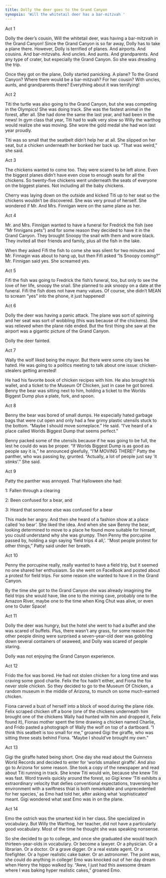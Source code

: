 ```yaml
---
title: Dolly the deer goes to the Grand Canyon
synopsis: 'Will the whitetail deer has a bar-mitzvah '
---
```


Act 1

Dolly the deer’s cousin, Will the whitetail deer, was having a bar-mitzvah in the Grand Canyon! Since the Grand Canyon is so far away, Dolly has to take a plane there. However, Dolly is terrified of planes. And airports. And cousins. And bar-mitzvahs. And uncles. And aunts. And grandparents. And any type of crater, but especially the Grand Canyon. So she was dreading the trip.

Once they got on the plane, Dolly started panicking. A plane? To the Grand Canyon? Where there would be a bar-mitzvah? For her cousin? With uncles, aunts, and grandparents there? Everything about it was terrifying!

Act 2

Titi the turtle was also going to the Grand Canyon, but she was competing in the Olympics! She was doing track. She was the fastest animal in the forest, after all. She had done the same the last year, and had been in the news! In gym class that year, Titi had to walk very slow so Willy the warthog would realize she was moving. She wore the gold medal she had won last year proudly.

Titi was so small that the seatbelt didn’t help her at all. She slipped on her seat, but a chicken underneath her bonked her back up. “That was weird,” she said.

Act 3

The chickens wanted to come too. They were scared to be left alone. Even the biggest planes didn’t have even close to enough seats for all the chickens. So twenty-five chickens went underneath the seats of everyone on the biggest planes. Not including all the baby chickens.

Cherry was laying down on the outside and kicked Titi up to her seat so the chickens wouldn’t be discovered. She was very proud of herself. She wondered if Mr. And Mrs. Finnigan were on the same plane as her.

Act 4

Mr. and Mrs. Finnigan wanted to have a funeral for Fredrick the fish (see “Mr finnigans pets”) and for some reason they decided to have it in the Grand Canyon. They brought Snoopy the snail with them and wore black. They invited all their friends and family, plus all the fish in the lake.

When they asked Fifi the fish to come she was silent for two minutes and Mr. Finnagin was about to hang up, but then Fifi asked “Is Snoopy coming?” Mr. Finnigan said yes. She screamed yes.

Act 5

Fifi the fish was going to Fredrick the fish’s funeral, too, but only to see the love of her life, snoopy the snail. She planned to ask snoopy on a date at the funeral. Fifi the fish does not have many values. Of course, she didn’t MEAN to scream “yes” into the phone, it just happened!

Act 6

Dolly the deer was having a panic attack. The plane was sort of spinning and her seat was sort of wobbling (this was because of the chickens). She was relieved when the plane ride ended. But the first thing she saw at the airport was a gigantic picture of the Grand Canyon.

Dolly the deer fainted.

Act 7

Wally the wolf liked being the mayor. But there were some city laws he hated. He was going to a politics meeting to talk about one issue: chicken-stealers getting arrested!

He had his favorite book of chicken recipes with him. He also brought his wallet, and a ticket to the Museum Of Chicken, just in case he got bored. Benny the bear was sitting next to him, holding a ticket to the Worlds Biggest Dump plus a plate, fork, and spoon.

Act 8

Benny the bear was bored of small dumps. He especially hated garbage bags that were cut open and only had a few grimy plastic utensils stuck to the bottom. “Maybe I should move someplace.” He said. “I’ve heard of a place called Worlds Biggest Dump that seems perfect.”

Benny packed some of the utensils because if he was going to be full, the lest he could do was be proper. “If Worlds Biggest Dump is as good as people say it is,” he announced gleefully, “I’M MOVING THERE!” Patty the panther, who was passing by, grunted. “Actually, a lot of people just say ‘it stinks’.” She said.

Act 9

Patty the panther was annoyed. That Halloween she had:

1: Fallen through a clearing

2: Been confused for a bear, and

3: Heard that someone else was confused for a bear

This made her angry. And then she heard of a fashion show at a place called ‘no bear’. She liked the idea. And when she saw Benny the bear, looking determined to move to a place he found more suitable for himself, you could understand why she was grumpy. Then Penny the porcupine passed by, holding a sign saying ‘field trips 4 all,’. ‘‘Most people protest for other things,” Patty said under her breath. 

Act 10

Penny the porcupine really, really wanted to have a field trip, but it seemed no one shared her enthusiasm. So she went on FaceBook and posted about a protest for field trips. For some reason she wanted to have it in the Grand Canyon.

By the time she got to the Grand Canyon she was already imagining the field trips she would have, like one to the mining cave, probably one to the Amazon River, maybe one to the time when King Chut  was alive, or even one to Outer Space!

Act 11

Dolly the deer was hungry, but the hotel she went to had a buffet and she was scared of buffets. Plus, there wasn’t any grass, for some reason the other people dining were surprised a seven-year-old deer was gobbling down several containers of seaweed, and Dolly was scared of people staring.

Dolly was not enjoying the Grand Canyon experience.

Act 12

Frido the fox was bored. He had not stolen chicken for a long time and was craving some good charlie. Felix the fox hadn’t either, and Fiona the fox never stole chicken. So they decided to go to the Museum Of Chicken, a random museum in the middle of Arizona, to munch on some much-earned chicken.

Fiona carved a bust of herself into a block of wood during the plane ride. Felix scraped chicken off a bone (one of the chickens underneath him brought one of the chickens Wally had hunted with him and dropped it, Felix found it), Fionas mother spent the time drawing a chicken named Charlie, and Frido pasted a photograph of Wally the wolf on top of a dartboard. “I think this seatbelt is too small for me,” groaned Gigi the giraffe, who was sitting three seats behind Fiona. “Maybe I should’ve brought my own.”

Act 13

Gigi the giraffe hated being short. One day she read about the Guinness World Records and decided to enter for ‘worlds smallest giraffe’. And also go to Arizona for some reason. She took a copy of the newspaper and read about Titi running in track. She knew Titi would win, because she knew Titi was fast. Word travels quickly around the forest, so Gigi knew ‘Titi exhibits a extraordinary velocity that defies conventional expectations, traversing her environment with a swiftness thiat is both remarkable and unprecedented for her species,’ as Emo had told her, after asking what ‘sophisticated’ meant. Gigi wondered what seat Emo was in on the plane. 

Act 14

Emo the ostrich was the smartest kid in her class. She specialized in vocabulary. But Willy the Warthog, her teacher, did not have a particularly good vocabulary. Most of the time he thought she was speaking nonsense.

So she decided to go to college, and once she graduated she would teach thirteen-year-olds in vocabulary. Or become a lawyer. Or a physician. Or a librarian. Or a doctor. Or a grave digger. Or a real estate agent. Or a firefighter. Or a hyper realistic cake baker. Or an astronomer. The point was, she could do anything in college! Emo was knocked out of her day dream when Henry the hippo walked by. “Aww, I just had this awesome dream where I was baking hyper realistic cakes,” groaned Emo.
